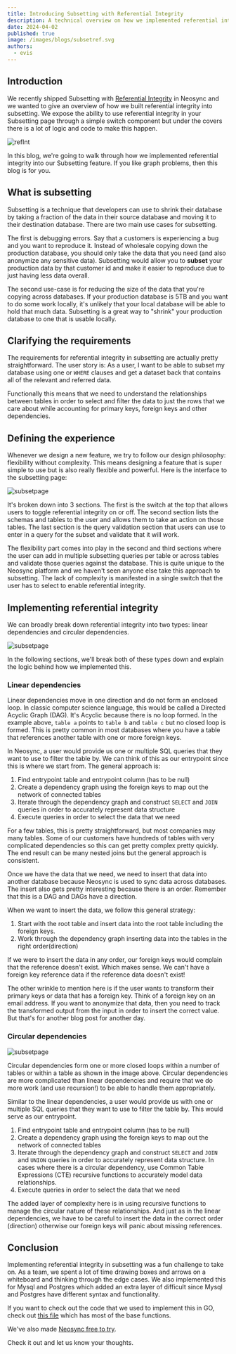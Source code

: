 ```yaml
---
title: Introducing Subsetting with Referential Integrity
description: A technical overview on how we implemented referential integrity within our subsetting features and how you can use for a better developer experience.
date: 2024-04-02
published: true
image: /images/blogs/subsetref.svg
authors:
  - evis
---
```


## Introduction

We recently shipped Subsetting with [Referential Integrity](/blog/referential-integrity) in Neosync and we wanted to give an overview of how we built referential integrity into subsetting. We expose the ability to use referential integrity in your Subsetting page through a simple switch component but under the covers there is a lot of logic and code to make this happen.

![refInt](/images/blogs/refimg.png)

In this blog, we're going to walk through how we implemented referential integrity into our Subsetting feature. If you like graph problems, then this blog is for you.

## What is subsetting

Subsetting is a technique that developers can use to shrink their database by taking a fraction of the data in their source database and moving it to their destination database. There are two main use cases for subsetting.

The first is debugging errors. Say that a customers is experiencing a bug and you want to reproduce it. Instead of wholesale copying down the production database, you should only take the data that you need (and also anonymize any sensitive data). Subsetting would allow you to **subset** your production data by that customer id and make it easier to reproduce due to just having less data overall.

The second use-case is for reducing the size of the data that you're copying across databases. If your production database is 5TB and you want to do some work locally, it's unlikely that your local database will be able to hold that much data. Subsetting is a great way to "shrink" your production database to one that is usable locally.

## Clarifying the requirements

The requirements for referential integrity in subsetting are actually pretty straightforward. The user story is: As a user, I want to be able to subset my database using one or `WHERE` clauses and get a dataset back that contains all of the relevant and referred data.

Functionally this means that we need to understand the relationships between tables in order to select and filter the data to just the rows that we care about while accounting for primary keys, foreign keys and other dependencies.

## Defining the experience

Whenever we design a new feature, we try to follow our design philosophy: flexibility without complexity. This means designing a feature that is super simple to use but is also really flexible and powerful. Here is the interface to the subsetting page:

![subsetpage](/images/blogs/ss.png)

It's broken down into 3 sections. The first is the switch at the top that allows users to toggle referential integrity on or off. The second section lists the schemas and tables to the user and allows them to take an action on those tables. The last section is the query validation section that users can use to enter in a query for the subset and validate that it will work.

The flexibility part comes into play in the second and third sections where the user can add in multiple subsetting queries per table or across tables and validate those queries against the database. This is quite unique to the Neosync platform and we haven't seen anyone else take this approach to subsetting. The lack of complexity is manifested in a single switch that the user has to select to enable referential integrity.

## Implementing referential integrity

We can broadly break down referential integrity into two types: linear dependencies and circular dependencies.

![subsetpage](/images/blogs/tabletypes.png)

In the following sections, we'll break both of these types down and explain the logic behind how we implemented this.

### Linear dependencies

Linear dependencies move in one direction and do not form an enclosed loop. In classic computer science language, this would be called a Directed Acyclic Graph (DAG). It's Acyclic because there is no loop formed. In the example above, `table a` points to `table b` and `table c` but no closed loop is formed. This is pretty common in most databases where you have a table that references another table with one or more foreign keys.

In Neosync, a user would provide us one or multiple SQL queries that they want to use to filter the table by. We can think of this as our entrypoint since this is where we start from. The general approach is:

1. Find entrypoint table and entrypoint column (has to be null)
2. Create a dependency graph using the foreign keys to map out the network of connected tables
3. Iterate through the dependency graph and construct `SELECT` and `JOIN` queries in order to accurately represent data structure
4. Execute queries in order to select the data that we need

For a few tables, this is pretty straightforward, but most companies may many tables. Some of our customers have hundreds of tables with very complicated dependencies so this can get pretty complex pretty quickly. The end result can be many nested joins but the general approach is consistent.

Once we have the data that we need, we need to insert that data into another database because Neosync is used to sync data across databases. The insert also gets pretty interesting because there is an order. Remember that this is a DAG and DAGs have a direction.

When we want to insert the data, we follow this general strategy:

1. Start with the root table and insert data into the root table including the foreign keys.
2. Work through the dependency graph inserting data into the tables in the right order(direction)

If we were to insert the data in any order, our foreign keys would complain that the reference doesn't exist. Which makes sense. We can't have a foreign key reference data if the reference data doesn't exist!

The other wrinkle to mention here is if the user wants to transform their primary keys or data that has a foreign key. Think of a foreign key on an email address. If you want to anonymize that data, then you need to track the transformed output from the input in order to insert the correct value. But that's for another blog post for another day.

### Circular dependencies

![subsetpage](/images/blogs/circle.png)

Circular dependencies form one or more closed loops within a number of tables or within a table as shown in the image above. Circular dependencies are more complicated than linear dependencies and require that we do more work (and use recursion!) to be able to handle them appropriately.

Similar to the linear dependencies, a user would provide us with one or multiple SQL queries that they want to use to filter the table by. This would serve as our entrypoint.

1. Find entrypoint table and entrypoint column (has to be null)
2. Create a dependency graph using the foreign keys to map out the network of connected tables
3. Iterate through the dependency graph and construct `SELECT` and `JOIN` and `UNION` queries in order to accurately represent data structure. In cases where there is a circular dependency, use Common Table Expressions (CTE) recursive functions to accurately model data relationships.
4. Execute queries in order to select the data that we need

The added layer of complexity here is in using recursive functions to manage the circular nature of these relationships. And just as in the linear dependencies, we have to be careful to insert the data in the correct order (direction) otherwise our foreign keys will panic about missing references.

## Conclusion

Implementing referential integrity in subsetting was a fun challenge to take on. As a team, we spent a lot of time drawing boxes and arrows on a whiteboard and thinking through the edge cases. We also implemented this for Mysql and Postgres which added an extra layer of difficult since Mysql and Postgres have different syntax and functionality.

If you want to check out the code that we used to implement this in GO, check out [this file](https://github.com/nucleuscloud/neosync/blob/396934290c2645645de9fea7d3f23ba934f7c039/worker/pkg/workflows/datasync/activities/gen-benthos-configs/query-builder.go#L4) which has most of the base functions.

We've also made [Neosync free to try](https://www.neosync.dev).

Check it out and let us know your thoughts.
